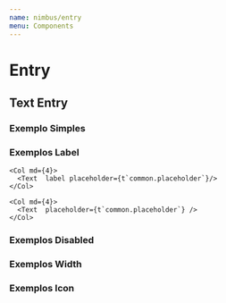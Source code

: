 ```yaml
---
name: nimbus/entry
menu: Components
---
```




# **Entry**



<PropsTable of={Text} />

## Text Entry
### Exemplo Simples

<Playground>
    <Text label={t`common.label`} placeholder={t`common.placeholder`} />
</Playground>

### Exemplos Label

<Playground>
  <Row>
    <Col md={4}>
      <Text label={t`common.label`} placeholder={t`common.placeholder`}/>
    </Col>

    <Col md={4}>
      <Text  label placeholder={t`common.placeholder`}/>
    </Col>

    <Col md={4}>
      <Text  placeholder={t`common.placeholder`} />
    </Col>
  </Row>

</Playground>

### Exemplos Disabled

<Playground>
    <Text label={t`common.label`} placeholder={t`common.placeholder`} disabled/>
</Playground>

### Exemplos Width

<Playground>
    <Text label={t`common.label`} placeholder={t`common.placeholder`} width='50%'/>
    <Text label={t`common.label`} placeholder={t`common.placeholder`} width='392px'/>
    <Text label={t`common.label`} placeholder={t`common.placeholder`} width='49rem'/>
</Playground>

### Exemplos Icon

<Playground>
    <Text label={t`common.label`} placeholder={t`common.placeholder`} iconLeft="fas fa-cloud"/>
    <Text label={t`common.label`} placeholder={t`common.placeholder`} iconRight="fas fa-cloud"/>
    <Text label={t`common.label`} placeholder={t`common.placeholder`} iconRight="fas fa-cloud" iconLeft="fas fa-cloud"/>
</Playground>

